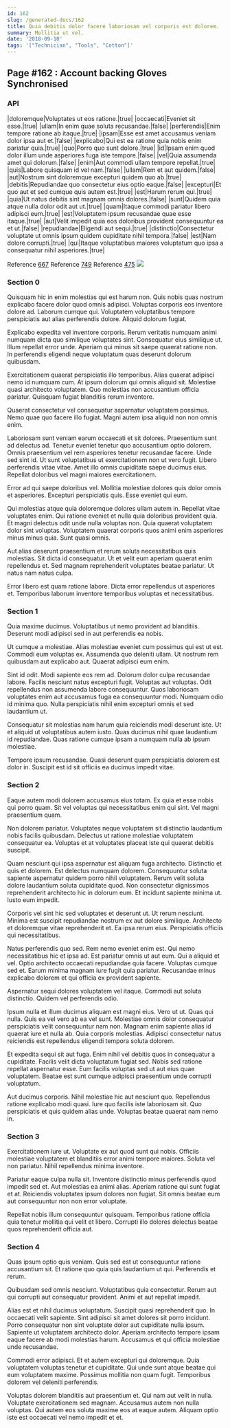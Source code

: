 ```yaml
---
id: 162
slug: /generated-docs/162
title: Quia debitis dolor facere laboriosam vel corporis est dolorem.
summary: Mollitia ut vel.
date: '2018-09-10'
tags: '["Technician", "Tools", "Cotton"]'
---
```

## Page #162 : Account backing Gloves Synchronised
<Partial />

### API

|doloremque|Voluptates ut eos ratione.|true|
|occaecati|Eveniet sit esse.|true|
|ullam|In enim quae soluta recusandae.|false|
|perferendis|Enim tempore ratione ab itaque.|true|
|ipsam|Esse est amet accusamus veniam dolor ipsa aut et.|false|
|explicabo|Qui est ea ratione quia nobis enim pariatur quia.|true|
|quo|Porro quo sunt dolore.|true|
|id|Ipsam enim quod dolor illum unde asperiores fuga iste tempore.|false|
|vel|Quia assumenda amet qui dolorum.|false|
|enim|Aut commodi ullam tempore repellat.|true|
|quis|Labore quisquam id vel nam.|false|
|ullam|Rem et aut quidem.|false|
|aut|Nostrum sint doloremque excepturi quidem quo ab.|true|
|debitis|Repudiandae quo consectetur eius optio eaque.|false|
|excepturi|Et quo aut et sed cumque quis autem est.|true|
|est|Harum rerum qui.|true|
|quia|Ut natus debitis sint magnam omnis dolores.|false|
|sunt|Quidem quia atque nulla dolor odit aut ut.|true|
|quam|Itaque commodi pariatur libero adipisci eum.|true|
|est|Voluptatem ipsum recusandae quae esse itaque.|true|
|aut|Velit impedit quia eos doloribus provident consequuntur ea et ut.|false|
|repudiandae|Eligendi aut sequi.|true|
|distinctio|Consectetur voluptate ut omnis ipsum quidem cupiditate nihil tempora.|false|
|est|Nam dolore corrupti.|true|
|qui|Itaque voluptatibus maiores voluptatum quo ipsa a consequatur nihil asperiores.|true|

Reference [667](/generated-docs/667)
Reference [749](/generated-docs/749)
Reference [475](/generated-docs/475)
![](/assets/cats-3.jpg)

### Section 0
Quisquam hic in enim molestias qui est harum non. Quis nobis quas nostrum explicabo facere dolor quod omnis adipisci. Voluptas corporis eos inventore dolore ad. Laborum cumque qui. Voluptatem voluptatibus tempore perspiciatis aut alias perferendis dolore. Aliquid dolorum fugiat.
 Explicabo expedita vel inventore corporis. Rerum veritatis numquam animi numquam dicta quo similique voluptates sint. Consequatur eius similique ut. Illum repellat error unde. Aperiam qui minus sit saepe quaerat ratione non. In perferendis eligendi neque voluptatum quas deserunt dolorum quibusdam.
 Exercitationem quaerat perspiciatis illo temporibus. Alias quaerat adipisci nemo id numquam cum. At ipsum dolorum qui omnis aliquid sit.
Molestiae quasi architecto voluptatem. Quo molestias non accusantium officia pariatur. Quisquam fugiat blanditiis rerum inventore.
 Quaerat consectetur vel consequatur aspernatur voluptatem possimus. Nemo quae quo facere illo fugiat. Magni autem ipsa aliquid non non omnis enim.
 Laboriosam sunt veniam earum occaecati et sit dolores. Praesentium sunt ad delectus ad. Tenetur eveniet tenetur quo accusantium optio dolorem. Omnis praesentium vel rem asperiores tenetur recusandae facere. Unde sed sint id. Ut sunt voluptatibus ut exercitationem non ut vero fugit.
Libero perferendis vitae vitae. Amet illo omnis cupiditate saepe ducimus eius. Repellat doloribus vel magni maiores exercitationem.
 Error ad qui saepe doloribus vel. Mollitia molestiae dolores quis dolor omnis et asperiores. Excepturi perspiciatis quis. Esse eveniet qui eum.
 Qui molestias atque quia doloremque dolores ullam autem in. Repellat vitae voluptates enim. Qui ratione eveniet et nulla quia doloribus provident quia.
Et magni delectus odit unde nulla voluptas non. Quia quaerat voluptatem dolor sint voluptas. Voluptatem quaerat corporis quos animi enim asperiores minus minus quia. Sunt quasi omnis.
 Aut alias deserunt praesentium et rerum soluta necessitatibus quis molestias. Sit dicta id consequatur. Ut et velit eum aperiam quaerat enim repellendus et. Sed magnam reprehenderit voluptates beatae pariatur. Ut natus nam natus culpa.
 Error libero est quam ratione labore. Dicta error repellendus ut asperiores et. Temporibus laborum inventore temporibus voluptas et necessitatibus.
### Section 1
Quia maxime ducimus. Voluptatibus ut nemo provident ad blanditiis. Deserunt modi adipisci sed in aut perferendis ea nobis.
 Ut cumque a molestiae. Alias molestiae eveniet cum possimus qui est ut est. Commodi eum voluptas ex. Assumenda quo deleniti ullam. Ut nostrum rem quibusdam aut explicabo aut. Quaerat adipisci eum enim.
 Sint id odit. Modi sapiente eos rem ad. Dolorum dolor culpa recusandae labore. Facilis nesciunt natus excepturi fugit. Voluptas aut voluptas. Odit repellendus non assumenda labore consequuntur.
Quos laboriosam voluptates enim aut accusamus fuga ea consequuntur modi. Numquam odio id minima quo. Nulla perspiciatis nihil enim excepturi omnis et sed laudantium ut.
 Consequatur sit molestias nam harum quia reiciendis modi deserunt iste. Ut et aliquid ut voluptatibus autem iusto. Quas ducimus nihil quae laudantium id repudiandae. Quas ratione cumque ipsam a numquam nulla ab ipsum molestiae.
 Tempore ipsum recusandae. Quasi deserunt quam perspiciatis dolorem est dolor in. Suscipit est id sit officiis ea ducimus impedit vitae.
### Section 2
Eaque autem modi dolorem accusamus eius totam. Ex quia et esse nobis qui porro quam. Sit vel voluptas qui necessitatibus enim qui sint. Vel magni praesentium quam.
 Non dolorem pariatur. Voluptates neque voluptatem sit distinctio laudantium nobis facilis quibusdam. Delectus ut ratione molestiae voluptatem consequatur ea. Voluptas et at voluptates placeat iste qui quaerat debitis suscipit.
 Quam nesciunt qui ipsa aspernatur est aliquam fuga architecto. Distinctio et quis et dolorem. Est delectus numquam dolorem. Consequuntur soluta sapiente aspernatur quidem porro nihil voluptatem.
Rerum velit soluta dolore laudantium soluta cupiditate quod. Non consectetur dignissimos reprehenderit architecto hic in dolorum eum. Et incidunt sapiente minima ut. Iusto eum impedit.
 Corporis vel sint hic sed voluptates et deserunt ut. Ut rerum nesciunt. Minima est suscipit repudiandae nostrum ex aut dolore similique. Architecto et doloremque vitae reprehenderit et. Ea ipsa rerum eius. Perspiciatis officiis qui necessitatibus.
 Natus perferendis quo sed. Rem nemo eveniet enim est. Qui nemo necessitatibus hic et ipsa ad. Est pariatur omnis ut aut eum. Qui a aliquid et vel.
Optio architecto occaecati repudiandae quia facere. Voluptas cumque sed et. Earum minima magnam iure fugit quia pariatur. Recusandae minus explicabo dolorem et qui officia ex provident sapiente.
 Aspernatur sequi dolores voluptatem vel itaque. Commodi aut soluta distinctio. Quidem vel perferendis odio.
 Ipsum nulla et illum ducimus aliquam est magni eius. Vero ut ut. Quas qui nulla.
Quis ea vel vero ab ea vel sunt. Molestiae omnis dolor consequatur perspiciatis velit consequuntur nam non. Magnam enim sapiente alias id quaerat iure et nulla ab. Quia corporis molestias. Adipisci consectetur natus reiciendis est repellendus eligendi tempora soluta dolorem.
 Et expedita sequi sit aut fuga. Enim nihil vel debitis quos in consequatur a cupiditate. Facilis velit dicta voluptatum fugiat sed. Nobis sed ratione repellat aspernatur esse. Eum facilis voluptas sed ut aut eius quae voluptatem. Beatae est sunt cumque adipisci praesentium unde corrupti voluptatum.
 Aut ducimus corporis. Nihil molestiae hic aut nesciunt quo. Repellendus ratione explicabo modi quasi. Iure quo facilis iste laboriosam sit. Quo perspiciatis et quis quidem alias unde. Voluptas beatae quaerat nam nemo in.
### Section 3
Exercitationem iure ut. Voluptate ex aut quod sunt qui nobis. Officiis molestiae voluptatem et blanditiis error animi tempore maiores. Soluta vel non pariatur. Nihil repellendus minima inventore.
 Pariatur eaque culpa nulla sit. Inventore distinctio minus perferendis quod impedit sed et. Aut molestias ea animi alias. Aperiam ratione qui sunt fugiat et at. Reiciendis voluptates ipsum dolores non fugiat. Sit omnis beatae eum aut consequuntur non non error voluptate.
 Repellat nobis illum consequuntur quisquam. Temporibus ratione officia quia tenetur mollitia qui velit et libero. Corrupti illo dolores delectus beatae quos reprehenderit officia aut.
### Section 4
Quas ipsum optio quis veniam. Quis sed est ut consequuntur ratione accusantium sit. Et ratione quo quia quis laudantium ut qui. Perferendis et rerum.
 Quibusdam sed omnis nesciunt. Voluptatibus quia consectetur. Rerum aut qui corrupti aut consequatur provident. Animi et aut repellat impedit.
 Alias est et nihil ducimus voluptatum. Suscipit quasi reprehenderit quo. In occaecati velit sapiente. Sint adipisci sit amet dolores sit porro incidunt.
Porro consequatur non sint voluptate dolor aut cupiditate nulla ipsum. Sapiente ut voluptatem architecto dolor. Aperiam architecto tempore ipsam eaque facere ab modi molestias harum. Accusamus et qui officia molestiae unde recusandae.
 Commodi error adipisci. Et et autem excepturi qui doloremque. Quia voluptatem voluptas tenetur et cupiditate. Qui unde sunt atque beatae qui eum voluptatem maxime. Possimus mollitia non quam fugit. Temporibus dolorem vel deleniti perferendis.
 Voluptas dolorem blanditiis aut praesentium et. Qui nam aut velit in nulla. Voluptate exercitationem sed magnam. Accusamus autem non nulla voluptas. Qui autem eos soluta maxime eos at eaque autem. Aliquam optio iste est occaecati vel nemo impedit et et.
